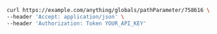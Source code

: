 ```bash showLineNumbers copy filename="Global Path Parameter Get usage example"
curl https://example.com/anything/globals/pathParameter/758616 \
--header 'Accept: application/json' \
--header 'Authorization: Token YOUR_API_KEY'
```
